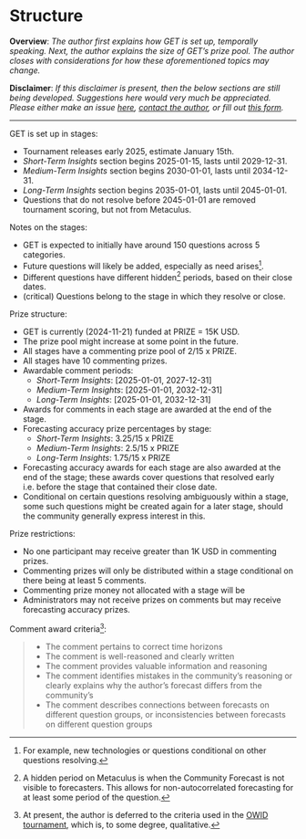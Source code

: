 # Structure

**Overview**: _The author first explains how GET is set up, temporally speaking. Next, the author explains the size of GET's prize pool. The author closes with considerations for how these aforementioned topics may change._

**Disclaimer**: _If this disclaimer is present, then the below sections are still being developed. Suggestions here would very much be appreciated. Please either make an issue [here](https://github.com/O957/Genetic-Evolution-Tournament/issues/new/choose), [contact the author](https://genetictournament.com/front_matter/contact.html), or fill out [this form](https://docs.google.com/forms/d/e/1FAIpQLScarkulrQarQwt_TbZRTO-iAOv9Ki6zzxl4JjDxDBl2T5YqCQ/viewform?usp=sf_link)._

---

GET is set up in stages:

* Tournament releases early 2025, estimate January 15th.
* _Short-Term Insights_ section begins 2025-01-15, lasts until 2029-12-31.
* _Medium-Term Insights_ section begins 2030-01-01, lasts until 2034-12-31.
* _Long-Term Insights_ section begins 2035-01-01, lasts until 2045-01-01.
* Questions that do not resolve before 2045-01-01 are removed tournament scoring, but not from Metaculus.

Notes on the stages:

* GET is expected to initially have around 150 questions across 5 categories.
* Future questions will likely be added, especially as need arises[^arise].
* Different questions have different hidden[^hidden] periods, based on their close dates.
* (critical) Questions belong to the stage in which they resolve or close.

[^arise]: For example, new technologies or questions conditional on other questions resolving.

[^hidden]: A hidden period on Metaculus is when the Community Forecast is not visible to forecasters. This allows for non-autocorrelated forecasting for at least some period of the question.

Prize structure:

* GET is currently (2024-11-21) funded at PRIZE = 15K USD.
* The prize pool might increase at some point in the future.
* All stages have a commenting prize pool of 2/15 x PRIZE.
* All stages have 10 commenting prizes.
* Awardable comment periods:
  * _Short-Term Insights_: [2025-01-01, 2027-12-31]
  * _Medium-Term Insights_: [2025-01-01, 2032-12-31]
  * _Long-Term Insights_: [2025-01-01, 2032-12-31]
* Awards for comments in each stage are awarded at the end of the stage.
* Forecasting accuracy prize percentages by stage:
  * _Short-Term Insights_: 3.25/15 x PRIZE
  * _Medium-Term Insights_: 2.5/15 x PRIZE
  * _Long-Term Insights_: 1.75/15 x PRIZE
* Forecasting accuracy awards for each stage are also awarded at the end of the stage; these awards cover questions that resolved early i.e. before the stage that contained their close date.
* Conditional on certain questions resolving ambiguously within a stage, some such questions might be created again for a later stage, should the community generally express interest in this.

<!-- There exists some possibility that more funding might become available in the future, so percentages are given for prize quantities.

This prize pool is allocated over several categories: {short-term, medium-term, long-term} X {commenting-prize, forecasting-accuracy-prize}.

One purpose of the tournament is to generate scenarios and discussion surrounding futures involving human enhancement via genetic and reproductive technologies; as such, comments supporting this end are incentivized via commenting prizes.

Another purpose of the tournament is to quantify uncertainty on and predict the occurrence of certain milestones in human enhancement via the aforementioned technologies; as such, accurate and truthful forecasting is incentivized via forecasting prizes. -->

<!-- * Short-Term Insights (35% = 5.25K USD)
  * Period: Years 1-5, i.e. 2025-2029
  * Commenting: 10, 0.2K USD prizes
    * Interval: [2025-01-01, 2027-12-31]
  * Forecasting: Questions in [2025, 2030).
    * Interval: [2025-01-01, 2027-12-31]
  * Award-Date: 2030-01-01
* Medium-Term Insights (30% = 4.50K USD)
  * Period: Years 5-10, i.e. 2030-2034
  * Commenting: 10, 0.2K USD prizes
    * Interval: [2025-01-01, 2032-12-31]
  * Forecasting: Questions in [2030, 2040).
    * Interval: [2025-01-01, 2032-12-31]
  * Award-Date: 2035-01-01
* Long-Term Insights (25% = 3.75K USD)
  * Period: Years 10-15, i.e. 2035-2039
  * Commenting: 10, 0.2K USD prizes
    * Interval: [2025-01-01, 2032-12-31]
  * Forecasting: Questions in [2040, 2100)
    * Interval: [2025-01-01, 2032-12-31]
  * Award-Date: 2040-01-01 -->

Prize restrictions:

* No one participant may receive greater than 1K USD in commenting prizes.
* Commenting prizes will only be distributed within a stage conditional on there being at least 5 comments.
* Commenting prize money not allocated with a stage will be
* Administrators may not receive prizes on comments but may receive forecasting accuracy prizes.

Comment award criteria[^comment_criteria]:

> -   The comment pertains to correct time horizons
-   The comment is well-reasoned and clearly written
-   The comment provides valuable information and reasoning
-   The comment identifies mistakes in the community's reasoning or clearly explains why the author's forecast differs from the community's
-   The comment describes connections between forecasts on different question groups, or inconsistencies between forecasts on different question groups

[^comment_criteria]: At present, the author is deferred to the criteria used in the [OWID tournament](https://www.metaculus.com/tournament/forecasting-Our-World-in-Data/), which is, to some degree, qualitative.
